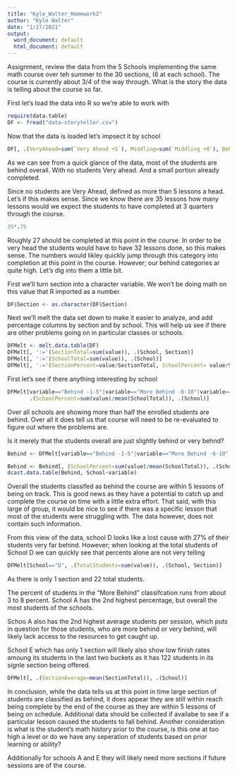 ---
title: "Kyle_Walter_Homework2"
author: "Kyle Walter"
date: "1/27/2021"
output:
  word_document: default
  html_document: default
---

Assignment, review the data from the 5 Schools implementing the same math course over teh summer to the 30 sections, (6 at each school). The course is currently about 3/4 of the way through. What is the story the data is telling about the course so far.

First let's load the data into R so we're able to work with

```{r}
require(data.table)
DF <- fread("data-storyteller.csv")
```

Now that the data is loaded let's impsect it by school
```{r}
DF[, .(VeryAhead=sum(`Very Ahead +5`), Middling=sum(`Middling +0`), Behind=sum(`Behind -1-5`), MoreBehind=sum(`More Behind -6-10`), VeryBehind=sum(`Very Behind -11`), Completed=sum(Completed)), .(School)]
```
As we can see from a quick glance of the data, most of the students are behind overall. With no students Very ahead. And a small portion already completed.


Since no students are Very Ahead, defined as more than 5 lessons a head. Let's if this makes sense. Since we know there are 35 lessons how many lessons would we expect the students to have completed at 3 quarters through the course.
```{r}
35*.75
```
Roughly 27 should be completed at this point in the course. In order to be very head the students would have to have 32 lessons done, so this makes sense. The numbers would likley quickly jump through this category into completion at this point in the course. However; our behind categories ar quite high. Let's dig into them a little bit.

First we'll turn section into a character variable. We won't be doing math on this value that R imported as a number.
```{r}
DF$Section <- as.character(DF$Section)
```

Next we'll melt the data set down to make it easier to analyze, and add percentage columns by section and by school. This will help us see if there are other problems going on in particular classes or schools.

```{r}
DFMelt <- melt.data.table(DF)
DFMelt[, ':='(SectionTotal=sum(value)), .(School, Section)]                          
DFMelt[, ':='(SchoolTotal=sum(value)), .(School)]
DFMelt[, ':='(SectionPercent=value/SectionTotal, SchoolPercent= value/SchoolTotal)]
```

First let's see if there anything interesting by school
```{r}
DFMelt[variable=="Behind -1-5"|variable=="More Behind -6-10"|variable=="Very Behind -11",
       .(SchoolPercent=sum(value)/mean(SchoolTotal)), .(School)]
```

Over all schools are showing more than half the enrolled students are behind. Over all it does tell us that course will need to be re-evaluated to figure out where the problems are.

Is it merely that the students overall are just slightly behind or very behnd?

```{r}
Behind <- DFMelt[variable=="Behind -1-5"|variable=="More Behind -6-10"|variable=="Very Behind -11"]

Behind <- Behind[, (SchoolPercent=sum(value)/mean(SchoolTotal)), .(School, variable)]
dcast.data.table(Behind, School~variable)
```

Overall the students classifed as behind the course are within 5 lessons of being on track. This is good news as they have a potential to catch up and complete the course on time with a little extra effort. That said, with this large of group, it would be nice to see if there was a specific lesson that most of the students were struggling with. The data however, does not contain such information.

From this view of the data, school D looks like a lost cause with 27% of their students very far behind. However; when looking at the total students of School D we can quickly see that percents alone are not very telling

```{r}
DFMelt[School=="D", .(TotalStudents=sum(value)), .(School, Section)]
```

As there is only 1 section and 22 total students.

The percent of students in the "More Behind" classifcation runs from about 3 to 8 percent. School A has the 2nd highest percentage,  but overall the most students of the schools.

Schoo A also has the 2nd highest average students per session, which puts in question for those students, who are more behind or very behind, will likely lack access to the resources to get caught up.

School E which has only 1 section will likely also show low finish rates amoung its students in the last two buckets as it has 122 students in its signle section being offered.
```{r}
DFMelt[, .(SectionAverage=mean(SectionTotal)), .(School)]
```

In conclusion,  while the data tells us at this point in time large section of students are classified as behind, it does appear they are still within reach being complete by the end of the course as they are within 5 lessons of being on schedule. Additional data should be collected if availabe to see if a particular lesson caused the students to fall behind. Another consideration is what is the student's math history prior to the course, is this one at too high a level or do we have any seperation of students based on prior learning or ability?

Additionally for schools A and E they will likely need more sections if future sessions are of the course.